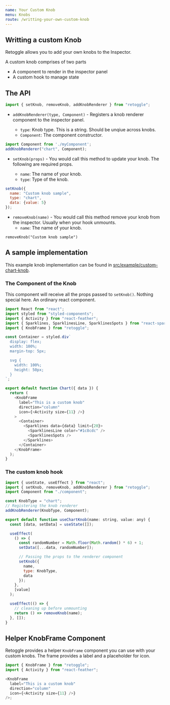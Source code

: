 ```yaml
---
name: Your Custom Knob
menu: Knobs
route: /writting-your-own-custom-knob
---
```



## Writting a custom Knob

Retoggle allows you to add your own knobs to the Inspector.

A custom knob comprises of two parts

- A component to render in the inspector panel
- A custom hook to manage state

## The API

```javascript
import { setKnob, removeKnob, addKnobRenderer } from "retoggle";
```

- `addKnobRenderer(type, Component)` - Registers a knob renderer component to the inspector panel.

  - `type`: Knob type. This is a string. Should be unqiue across knobs.
  - `Component`: The component constructor.

```javascript
import Component from './myComponent';
addKnobRenderer("chart", Component);
```

- `setKnob(props)` - You would call this method to update your knob. The following are required props.

  - `name`: The name of your knob.
  - `type`: Type of the knob.

```javascript
setKnob({
  name: "Custom knob sample",
  type: "chart",
  data: {value: 5}
});
```

- `removeKnob(name)` - You would call this method remove your knob from the inspector. Usually when your hook unmounts.
  - `name`: The name of your knob.

```
removeKnob("Custom knob sample")
```

## A sample implementation

This example knob implementation can be found in [src/example/custom-chart-knob](https://github.com/Raathigesh/storyhooks/blob/master/src/example/custom-chart-knob/index.ts).

### The Component of the Knob

This component will receive all the props passed to `setKnob()`. Nothing special here. An ordinary react component.

```javascript
import React from "react";
import styled from "styled-components";
import { Activity } from "react-feather";
import { Sparklines, SparklinesLine, SparklinesSpots } from "react-sparklines";
import { KnobFrame } from "retoggle";

const Container = styled.div`
  display: flex;
  width: 100%;
  margin-top: 5px;

  svg {
    width: 100%;
    height: 50px;
  }
`;

export default function Chart({ data }) {
  return (
    <KnobFrame
      label="This is a custom knob"
      direction="column"
      icon={<Activity size={11} />}
    >
      <Container>
        <Sparklines data={data} limit={20}>
          <SparklinesLine color="#1c8cdc" />
          <SparklinesSpots />
        </Sparklines>
      </Container>
    </KnobFrame>
  );
}
```

### The custom knob hook

```javascript
import { useState, useEffect } from "react";
import { setKnob, removeKnob, addKnobRenderer } from "retoggle";
import Component from "./component";

const KnobType = "chart";
// Registering the knob renderer
addKnobRenderer(KnobType, Component);

export default function useChartKnob(name: string, value: any) {
  const [data, setData] = useState([]);

  useEffect(
    () => {
      const randomNumber = Math.floor(Math.random() * 6) + 1;
      setData([...data, randomNumber]);

      // Passing the props to the renderer component
      setKnob({
        name,
        type: KnobType,
        data
      });
    },
    [value]
  );

  useEffect(() => {
    // cleaning up before unmounting
    return () => removeKnob(name);
  }, []);
}
```

## Helper KnobFrame Component

Retoggle provides a helper `KnobFrame` component you can use with your custom knobs. The frame provides a label and a placeholder for icon.

```javascript
import { KnobFrame } from "retoggle";
import { Activity } from "react-feather";

<KnobFrame
  label="This is a custom knob"
  direction="column"
  icon={<Activity size={11} />}
/>;
```

<PropsTable of={KnobFrame} />
